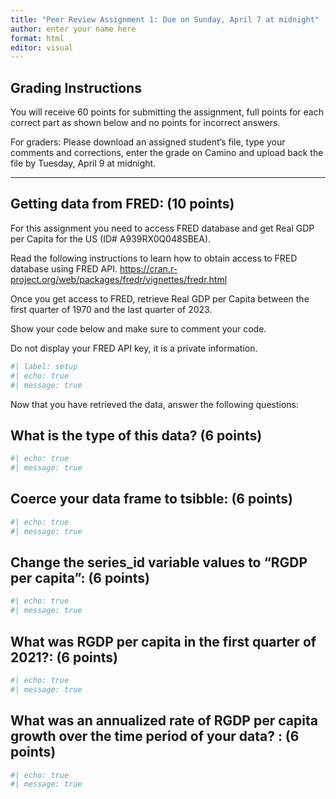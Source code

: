 ```yaml
---
title: "Peer Review Assignment 1: Due on Sunday, April 7 at midnight"
author: enter your name here
format: html
editor: visual
---
```


## Grading Instructions

You will receive 60 points for submitting the assignment, full points for each correct part as shown below and no points for incorrect answers.

For graders: Please download an assigned student's file, type your comments and corrections, enter the grade on Camino and upload back the file by Tuesday, April 9 at midnight.

------------------------------------------------------------------------

## Getting data from FRED: (10 points)

For this assignment you need to access FRED database and get Real GDP per Capita for the US (ID# A939RX0Q048SBEA).

Read the following instructions to learn how to obtain access to FRED database using FRED API. <https://cran.r-project.org/web/packages/fredr/vignettes/fredr.html>

Once you get access to FRED, retrieve Real GDP per Capita between the first quarter of 1970 and the last quarter of 2023.

Show your code below and make sure to comment your code.

Do not display your FRED API key, it is a private information.

```r
#| label: setup
#| echo: true
#| message: true

```

Now that you have retrieved the data, answer the following questions:

## What is the type of this data? (6 points)

```r
#| echo: true
#| message: true


```

## Coerce your data frame to tsibble: (6 points)

```r
#| echo: true
#| message: true


```

## Change the series_id variable values to "RGDP per capita": (6 points)

```r
#| echo: true
#| message: true


```

## What was RGDP per capita in the first quarter of 2021?: (6 points)

```r
#| echo: true
#| message: true


```

## What was an annualized rate of RGDP per capita growth over the time period of your data? : (6 points)

```r
#| echo: true
#| message: true


```
